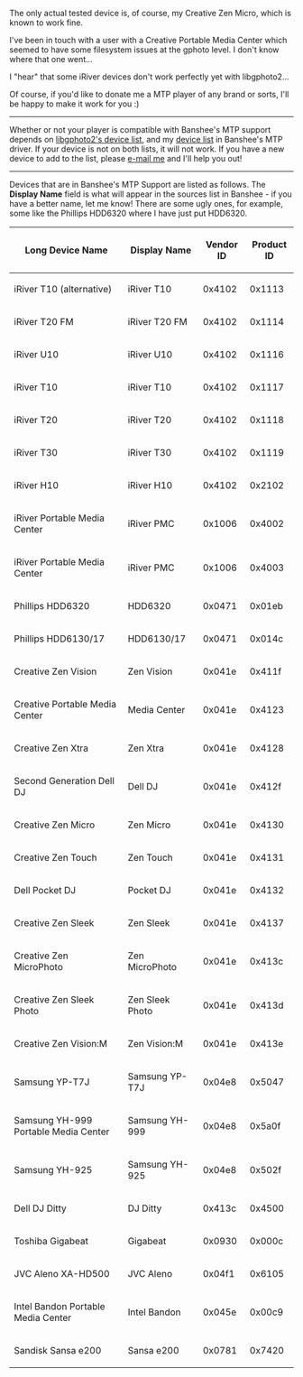 The only actual tested device is, of course, my Creative Zen Micro, which is known to work fine.

I've been in touch with a user with a Creative Portable Media Center which seemed to have some filesystem issues at the gphoto level.  I don't know where that one went...

I "hear" that some iRiver devices don't work perfectly yet with libgphoto2...

Of course, if you'd like to donate me a MTP player of any brand or sorts, I'll be happy to make it work for you :)

----

Whether or not your player is compatible with Banshee's MTP support depends on [http://svn.sourceforge.net/viewcvs.cgi/*checkout*/gphoto/trunk/libgphoto2/camlibs/ptp2/library.c libgphoto2's device list], and my [http://cvs.gnome.org/viewcvs/*checkout*/banshee/src/Banshee.Dap/Mtp/MtpDeviceId.cs device list] in Banshee's MTP driver.  If your device is not on both lists, it will not work.  If you have a new device to add to the list, please [[Contact|e-mail me]] and I'll help you out!

----

Devices that are in Banshee's MTP Support are listed as follows.  The '''Display Name''' field is what will appear in the sources list in Banshee - if you have a better name, let me know! There are some ugly ones, for example, some like the Phillips HDD6320 where I have just put HDD6320.

{| border='1'
! Long Device Name !! Display Name !! Vendor ID !! Product ID
|-
 || iRiver T10 (alternative) || iRiver T10 || 0x4102 || 0x1113
|-
 || iRiver T20 FM || iRiver T20 FM || 0x4102 || 0x1114
|-
 || iRiver U10 || iRiver U10 || 0x4102 || 0x1116
|-
 || iRiver T10 || iRiver T10 || 0x4102 || 0x1117
|-
 || iRiver T20 || iRiver T20 || 0x4102 || 0x1118
|-
 || iRiver T30 || iRiver T30 || 0x4102 || 0x1119
|-
 || iRiver H10 || iRiver H10 || 0x4102 || 0x2102
|-
 || iRiver Portable Media Center || iRiver PMC || 0x1006 || 0x4002
|-
 || iRiver Portable Media Center || iRiver PMC || 0x1006 || 0x4003
|-
 || Phillips HDD6320 || HDD6320 || 0x0471 || 0x01eb
|-
 || Phillips HDD6130/17 || HDD6130/17 || 0x0471 || 0x014c
|-
 || Creative Zen Vision || Zen Vision || 0x041e || 0x411f
|-
 || Creative Portable Media Center || Media Center || 0x041e || 0x4123
|-
 || Creative Zen Xtra || Zen Xtra || 0x041e || 0x4128
|-
 || Second Generation Dell DJ || Dell DJ || 0x041e || 0x412f
|-
 || Creative Zen Micro || Zen Micro || 0x041e || 0x4130
|-
 || Creative Zen Touch || Zen Touch || 0x041e || 0x4131
|-
 || Dell Pocket DJ || Pocket DJ || 0x041e || 0x4132
|-
 || Creative Zen Sleek || Zen Sleek || 0x041e || 0x4137
|-
 || Creative Zen MicroPhoto || Zen MicroPhoto || 0x041e || 0x413c
|-
 || Creative Zen Sleek Photo || Zen Sleek Photo || 0x041e || 0x413d
|-
 || Creative Zen Vision:M || Zen Vision:M || 0x041e || 0x413e
|-
 || Samsung YP-T7J || Samsung YP-T7J || 0x04e8 || 0x5047
|-
 || Samsung YH-999 Portable Media Center || Samsung YH-999 || 0x04e8 || 0x5a0f
|-
 || Samsung YH-925 || Samsung YH-925 || 0x04e8 || 0x502f
|-
 || Dell DJ Ditty || DJ Ditty || 0x413c || 0x4500
|-
 || Toshiba Gigabeat || Gigabeat || 0x0930 || 0x000c
|-
 || JVC Aleno XA-HD500 || JVC Aleno || 0x04f1 || 0x6105
|-
 || Intel Bandon Portable Media Center || Intel Bandon || 0x045e || 0x00c9
|-
 || Sandisk Sansa e200 || Sansa e200 || 0x0781 || 0x7420
|}